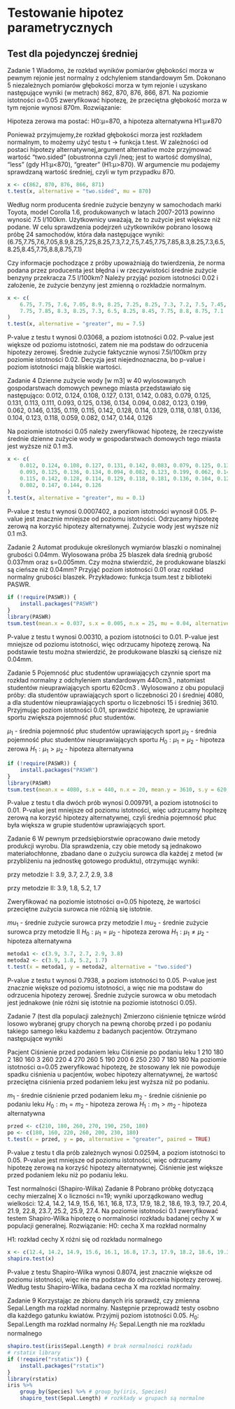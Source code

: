 # Testowanie hipotez parametrycznych

## Test dla pojedynczej średniej
Zadanie 1
Wiadomo, że rozkład wyników pomiarów głębokości morza w pewnym rejonie jest normalny z odchyleniem
standardowym 5m. Dokonano 5 niezależnych pomiarów głębokości morza w tym rejonie i uzyskano
następujące wyniki (w metrach) 862, 870, 876, 866, 871. Na poziomie istotności α=0.05 zweryfikować
hipotezę, że przeciętna głębokość morza w tym rejonie wynosi 870m.
Rozwiązanie:

Hipoteza zerowa ma postać: H0:μ=870, a hipoteza alternatywna H1:μ≠870

Ponieważ przyjmujemy,że rozkład głębokości morza jest rozkładem normalnym, to możemy użyć testu 
t -> funkcja t.test. W zależności od postaci hipotezy alternatywnej,argument alternative może
przyjmować wartość "two.sided" (obustronna czyli /neq; jest to wartość domyślna),
"less" (gdy H1:μ<870), "greater" (H1:μ>870).
W argumencie mu podajemy sprawdzaną wartość średniej, czyli w tym przypadku 870.
```r
x <- c(862, 870, 876, 866, 871)
t.test(x, alternative = "two.sided", mu = 870)
```

Według norm producenta średnie zużycie benzyny w samochodach marki Toyota, model Corolla 1.6,
produkowanych w latach 2007-2013 powinno wynosić 7.5 l/100km.
Użytkownicy uważają, że to zużycie jest większe niż podane. W celu sprawdzenia podejrzeń
użytkowników pobrano losową próbę 24 samochodów, która dała następujące wyniki:
(6.75,7.75,7.6,7.05,8.9,8.25,7.25,8.25,7.3,7.2,7.5,7.45,7.75,7.85,8.3,8.25,7.3,6.5,8.25,8.45,7.75,8.8,8.75,7.1)

Czy informacje pochodzące z próby upoważniają do twierdzenia, że norma podana przez producenta jest
błędna i w rzeczywistości średnie zużycie benzyny przekracza 7.5 l/100km?
Należy przyjąć poziom istotności 0.02 i założenie, że zużycie benzyny jest zmienną o rozkładzie normalnym.
```r
x <- c(
    6.75, 7.75, 7.6, 7.05, 8.9, 8.25, 7.25, 8.25, 7.3, 7.2, 7.5, 7.45,
    7.75, 7.85, 8.3, 8.25, 7.3, 6.5, 8.25, 8.45, 7.75, 8.8, 8.75, 7.1
)
t.test(x, alternative = "greater", mu = 7.5)
```
P-value z testu t wynosi 0.03068, a poziom istotności 0.02.
P-value jest większe od poziomu istotności, zatem nie ma podstaw do odrzucenia hipotezy zerowej.
Średnie zużycie faktycznie wynosi 7.5l/100km przy poziomie istotności 0.02.
Decyzja jest niejednoznaczna, bo p-value i poziom istotności mają bliskie wartości.


Zadanie 4
Dzienne zużycie wody [w m3] w 40 wylosowanych gospodarstwach domowych pewnego miasta przedstawiało się następująco:
0.012, 0.124, 0.108, 0.127, 0.131, 0.142, 0.083, 0.079, 0.125, 0.131, 0.113, 0.111, 0.093, 0.125, 0.136, 0.134, 0.094, 0.082, 0.123, 0.199, 0.062, 0.146, 0.135, 0.119, 0.115, 0.142, 0.128, 0.114, 0.129, 0.118, 0.181, 0.136, 0.104, 0.123, 0.118, 0.059, 0.082, 0.147, 0.144, 0.126

Na poziomie istotności 0.05 należy zweryfikować hipotezę, że rzeczywiste średnie dzienne zużycie wody w gospodarstwach domowych tego miasta jest wyższe niż 0.1 m3.
```r
x <- c(
    0.012, 0.124, 0.108, 0.127, 0.131, 0.142, 0.083, 0.079, 0.125, 0.131, 0.113, 0.111,
    0.093, 0.125, 0.136, 0.134, 0.094, 0.082, 0.123, 0.199, 0.062, 0.146, 0.135, 0.119,
    0.115, 0.142, 0.128, 0.114, 0.129, 0.118, 0.181, 0.136, 0.104, 0.123, 0.118, 0.059,
    0.082, 0.147, 0.144, 0.126
)
t.test(x, alternative = "greater", mu = 0.1)
```
P-value z testu t wynosi 0.0007402, a poziom istotności wynosił 0.05. P-value jest znacznie
mniejsze od poziomu istotności. Odrzucamy hipotezę zerową na korzyść hipotezy alternatywnej.
Zużycie wody jest wyższe niż 0.1 m3.


Zadanie 2
Automat produkuje określonych wymiarów blaszki o nominalnej grubości 0.04mm.
Wylosowana próba 25 blaszek dała średnią grubość 0.037mm oraz s=0.005mm.
Czy można stwierdzić, że produkowane blaszki są cieńsze niż 0.04mm?
Przyjąć poziom istotności 0.01 oraz rozkład normalny grubości blaszek.
Przykładowo: funkcja tsum.test z biblioteki PASWR.
```r
if (!require(PASWR)) {
    install.packages("PASWR")
}
library(PASWR)
tsum.test(mean.x = 0.037, s.x = 0.005, n.x = 25, mu = 0.04, alternative = "less")
```
P-value z testu t wynosi 0.00310, a poziom istotności to 0.01. P-value jest mniejsze od poziomu
istotności, więc odrzucamy hipotezę zerową. Na podstawie testu można stwierdzić, że produkowane 
blaszki są cieńsze niż 0.04mm.


Zadanie 5
Pojemność płuc studentów uprawiających czynnie sport ma rozkład normalny z odchyleniem standardowym 440cm3
, natomiast studentów nieuprawiających sportu 620cm3
. Wylosowano z obu populacji próby: dla studentów uprawiających sport o liczebności 20 i średniej 4080, a dla studentów nieuprawiających sportu o liczebności 15 i średniej 3610. Przyjmując poziom istotności 0.01, sprawdzić hipotezę, że uprawianie sportu zwiększa pojemność płuc studentów.

$\mu_1$ - średnia pojemność płuc studentów uprawiających sport
$\mu_2$ - średnia pojemność płuc studentów nieuprawiających sportu
$H_0: \mu_1 = \mu_2$ - hipoteza zerowa
$H_1: \mu_1 > \mu_2$ - hipoteza alternatywna

```r
if (!require(PASWR)) {
    install.packages("PASWR")
}
library(PASWR)
tsum.test(mean.x = 4080, s.x = 440, n.x = 20, mean.y = 3610, s.y = 620, n.y = 15, alternative = "greater")
```
P-value z testu t dla dwóch prób wynosi 0.009791, a poziom istotności to 0.01. P-value jest mniejsze
od poziomu istotności, więc udrzucamy hopitezę zerową na korzyść hipotezy alternatywnej, czyli
średnia pojemność płuc była większa w grupie studentów uprawiających sport.


Zadanie 6
W pewnym przedsiębiorstwie opracowano dwie metody produkcji wyrobu. Dla sprawdzenia, czy obie metody są jednakowo materiałochłonne, zbadano dane o zużyciu surowca dla każdej z metod (w przybliżeniu na jednostkę gotowego produktu), otrzymując wyniki:

przy metodzie I: 3.9, 3.7, 2.7, 2.9, 3.8

przy metodzie II: 3.9, 1.8, 5.2, 1.7

Zweryfikować na poziomie istotności α=0.05 hipotezę, że wartości przeciętne zużycia surowca nie różnią się istotnie.

$mu_1$ - średnie zużycie surowca przy metodzie I
$mu_2$ - średnie zużycie surowca przy metodzie II
$H_0: \mu_1 = \mu_2$ - hipoteza zerowa
$H_1: \mu_1 \neq \mu_2$ - hipoteza alternatywna

```r
metoda1 <- c(3.9, 3.7, 2.7, 2.9, 3.8)
metoda2 <- c(3.9, 1.8, 5.2, 1.7)
t.test(x = metoda1, y = metoda2, alternative = "two.sided")
```
P-value z testu t wynosi 0.7938, a poziom istotności to 0.05. P-value jest znacznie większe od
poziomu istotności, a więc nie ma podstaw do odrzucenia hipotezy zerowej.
Średnie zużycie surowca w obu metodach jest jednakowe (nie różni się istotnie na poziomie istotności 0.05).



Zadanie 7 (test dla populacji zależnych)
Zmierzono ciśnienie tętnicze wśród losowo wybranej grupy chorych na pewną chorobę przed i po 
podaniu takiego samego leku każdemu z badanych pacjentów. Otrzymano następujące wyniki

Pacjent	Ciśnienie przed podaniem leku	Ciśnienie po podaniu leku
1	210	180
2	180	160
3	260	220
4	270	260
5	190	200
6	250	230
7	180	180
Na poziomie istotności α=0.05 zweryfikować hipotezę, że stosowany lek nie powoduje spadku ciśnienia 
u pacjentów, wobec hipotezy alternatywnej, że wartość przeciętna ciśnienia przed podaniem leku jest wyższa niż po podaniu.


$m_1$ - średnie ciśnienie przed podaniem leku
$m_2$ - średnie ciśnienie po podaniu leku
$H_0: m_1 = m_2$ - hipoteza zerowa
$H_1: m_1 > m_2$ - hipoteza alternatywna

```r
przed <- c(210, 180, 260, 270, 190, 250, 180)
po <- c(180, 160, 220, 260, 200, 230, 180)
t.test(x = przed, y = po, alternative = "greater", paired = TRUE)
```
P-value z testu t dla prób zależnych wynosi 0.02594, a poziom istotności to 0.05. P-value jest mniejsze
od poziomu istotności, więc odrzucamy hipotezę zerową na korzyść hipotezy alternatywnej.
Ciśnienie jest większe przed podaniem leku niż po podaniu leku.




Test normalności (Shapiro-Wilka)
Zadanie 8
Pobrano próbkę dotyczącą cechy mierzalnej X o liczności n=19; wyniki uporządkowano według wielkości:
12.4, 14.2, 14.9, 15.6, 16.1, 16.8, 17.3, 17.9, 18.2, 18.6, 19.3, 19.7, 20.4, 21.9, 22.8, 23.7, 25.2, 25.9, 27.4.
Na poziomie istotności 0.1 zweryfikować testem Shapiro-Wilka hipotezę o normalności rozkładu badanej cechy X w populacji generalnej.
Rozwiązanie:
H0:
    cecha X
    ma rozkład normalny

H1:
    rozkład cechy X
    różni się od rozkładu normalnego
```r
x <- c(12.4, 14.2, 14.9, 15.6, 16.1, 16.8, 17.3, 17.9, 18.2, 18.6, 19.3, 19.7, 20.4, 21.9, 22.8, 23.7, 25.2, 25.9, 27.4)
shapiro.test(x)
```
P-value z testu Shapiro-Wilka wynosi 0.8074, jest znacznie większe od poziomu istotności, 
więc nie ma podstaw do odrzucenia hipotezy zerowej. Według testu Shapiro-Wilka, badana cecha X
ma rozkład normalny.

Zadanie 9
Korzystając ze zbioru danych iris sprawdź, czy zmienna Sepal.Length ma rozkład normalny.
Następnie przeprowadź testy osobno dla każdego gatunku kwiatów. Przyjmij poziom istotności 0.05.
$H_0$: Sepal.Length ma rozkład normalny
$H_1$: Sepal.Length nie ma rozkładu normalnego
```r
shapiro.test(iris$Sepal.Length) # brak normalności rozkładu
# rstatix library
if (!require("rstatix")) {
    install.packages("rstatix")
}
library(rstatix)
iris %>%
    group_by(Species) %>% # group_by(iris, Species)
    shapiro_test(Sepal.Length) # rozkłady w grupach są normalne
```
